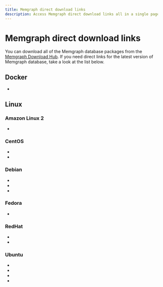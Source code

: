 ```yaml
---
title: Memgraph direct download links
description: Access Memgraph direct download links all in a single page. Our documentation is committed to ensuring a smooth developer experience. 
---
```



# Memgraph direct download links

You can download all of the Memgraph database packages from the [Memgraph
Download Hub](https://memgraph.com/download/). If you need direct links for the
latest version of Memgraph database, take a look at the list below.

## Docker
- <LinkClick link="https://download.memgraph.com/memgraph/v2.12.0/docker/memgraph-2.12.0-docker.tar.gz" os="docker" distribution=""/>

## Linux

### Amazon Linux 2
- <LinkClick link="https://download.memgraph.com/memgraph/v2.12.0/amzn-2/memgraph-2.12.0-1.x86_64.rpm" os="linux" distribution="amazon-2"/>

### CentOS
- <LinkClick link="https://download.memgraph.com/memgraph/v2.12.0/centos-7/memgraph-2.12.0_1-1.x86_64.rpm" os="linux" distribution="centos-7"/>
- <LinkClick link="https://download.memgraph.com/memgraph/v2.12.0/centos-9/memgraph-2.12.0_1-1.x86_64.rpm" os="linux" distribution="centos-9"/>

### Debian
- <LinkClick link="https://download.memgraph.com/memgraph/v2.12.0/debian-10/memgraph_2.12.0-1_amd64.deb" os="linux" distribution="debian-10"/>
- <LinkClick link="https://download.memgraph.com/memgraph/v2.12.0/debian-11/memgraph_2.12.0-1_amd64.deb" os="linux" distribution="debian-11"/>
- <LinkClick link="https://download.memgraph.com/memgraph/v2.12.0/debian-11-aarch64/memgraph_2.12.0-1_arm64.deb" os="linux" distribution="debian-11-aarch64"/>

### Fedora
- <LinkClick link="https://download.memgraph.com/memgraph/v2.12.0/fedora-36/memgraph-2.12.0_1-1.x86_64.rpm" os="linux" distribution="fedora-36"/>

### RedHat
- <LinkClick link="https://download.memgraph.com/memgraph/v2.12.0/centos-7/memgraph-2.12.0_1-1.x86_64.rpm" os="linux" distribution="redhat-7"/>
- <LinkClick link="https://download.memgraph.com/memgraph/v2.12.0/centos-9/memgraph-2.12.0_1-1.x86_64.rpm" os="linux" distribution="redhat-9"/>

### Ubuntu
- <LinkClick link="https://download.memgraph.com/memgraph/v2.12.0/ubuntu-18.04/memgraph_2.12.0-1_amd64.deb" os="linux" distribution="ubuntu-18"/>
- <LinkClick link="https://download.memgraph.com/memgraph/v2.12.0/ubuntu-20.04/memgraph_2.12.0-1_amd64.deb" os="linux" distribution="ubuntu-20"/>
- <LinkClick link="https://download.memgraph.com/memgraph/v2.12.0/ubuntu-22.04/memgraph_2.12.0-1_amd64.deb" os="linux" distribution="ubuntu-22"/>
- <LinkClick link="https://download.memgraph.com/memgraph/v2.12.0/ubuntu-22.04-aarch64/memgraph_2.12.0-1_arm64.deb" os="linux" distribution="ubuntu-22-aarch64"/>
